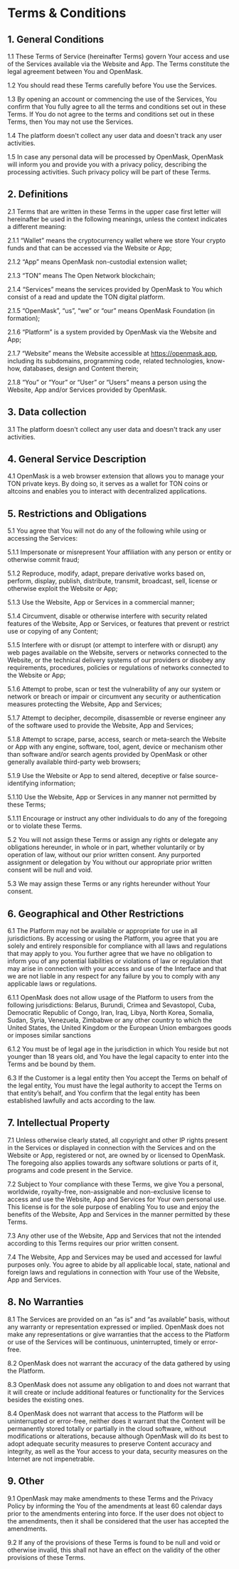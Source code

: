 # Terms & Conditions

## 1. General Conditions

1.1 These Terms of Service (hereinafter Terms) govern Your access and use of the Services available via the Website and App. The Terms constitute the legal agreement between You and OpenMask.

1.2 You should read these Terms carefully before You use the Services.

1.3 By opening an account or commencing the use of the Services, You confirm that You fully agree to all the terms and conditions set out in these Terms. If You do not agree to the terms and conditions set out in these Terms, then You may not use the Services.

1.4 The platform doesn't collect any user data and doesn't track any user activities.

1.5 In case any personal data will be processed by OpenMask, OpenMask will inform you and provide you with a privacy policy, describing the processing activities. Such privacy policy will be part of these Terms.

## 2. Definitions

2.1 Terms that are written in these Terms in the upper case first letter will hereinafter be used in the following meanings, unless the context indicates a different meaning:

2.1.1 “Wallet” means the cryptocurrency wallet where we store Your crypto funds and that can be accessed via the Website or App;

2.1.2 “App” means OpenMask non-custodial extension wallet;

2.1.3 “TON” means The Open Network blockchain;

2.1.4 “Services” means the services provided by OpenMask to You which consist of a read and update the TON digital platform.

2.1.5 “OpenMask”, “us”, “we” or “our” means OpenMask Foundation (in formation);

2.1.6 “Platform” is a system provided by OpenMask via the Website and App;

2.1.7 “Website” means the Website accessible at https://openmask.app, including its subdomains, programming code, related technologies, know-how, databases, design and Content therein;

2.1.8 “You” or “Your” or “User” or “Users” means a person using the Website, App and/or Services provided by OpenMask.

## 3. Data collection

3.1 The platform doesn't collect any user data and doesn't track any user activities.

## 4. General Service Description

4.1 OpenMask is a web browser extension that allows you to manage your TON private keys. By doing so,
it serves as a wallet for TON coins or altcoins and enables you to interact with decentralized applications.

## 5. Restrictions and Obligations

5.1 You agree that You will not do any of the following while using or accessing the Services:

5.1.1 Impersonate or misrepresent Your affiliation with any person or entity or otherwise commit fraud;

5.1.2 Reproduce, modify, adapt, prepare derivative works based on, perform, display, publish, distribute, transmit, broadcast, sell, license or otherwise exploit the Website or App;

5.1.3 Use the Website, App or Services in a commercial manner;

5.1.4 Circumvent, disable or otherwise interfere with security related features of the Website, App or Services, or features that prevent or restrict use or copying of any Content;

5.1.5 Interfere with or disrupt (or attempt to interfere with or disrupt) any web pages available on the Website, servers or networks connected to the Website, or the technical delivery systems of our providers or disobey any requirements, procedures, policies or regulations of networks connected to the Website or App;

5.1.6 Attempt to probe, scan or test the vulnerability of any our system or network or breach or impair or circumvent any security or authentication measures protecting the Website, App and Services;

5.1.7 Attempt to decipher, decompile, disassemble or reverse engineer any of the software used to provide the Website, App and Services;

5.1.8 Attempt to scrape, parse, access, search or meta-search the Website or App with any engine, software, tool, agent, device or mechanism other than software and/or search agents provided by OpenMask or other generally available third-party web browsers;

5.1.9 Use the Website or App to send altered, deceptive or false source-identifying information;

5.1.10 Use the Website, App or Services in any manner not permitted by these Terms;

5.1.11 Encourage or instruct any other individuals to do any of the foregoing or to violate these Terms.

5.2 You will not assign these Terms or assign any rights or delegate any obligations hereunder, in whole or in part, whether voluntarily or by operation of law, without our prior written consent. Any purported assignment or delegation by You without our appropriate prior written consent will be null and void.

5.3 We may assign these Terms or any rights hereunder without Your consent.

## 6. Geographical and Other Restrictions

6.1 The Platform may not be available or appropriate for use in all jurisdictions. By accessing or using the Platform, you agree that you are solely and entirely responsible for compliance with all laws and regulations that may apply to you. You further agree that we have no obligation to inform you of any potential liabilities or violations of law or regulation that may arise in connection with your access and use of the Interface and that we are not liable in any respect for any failure by you to comply with any applicable laws or regulations.

6.1.1 OpenMask does not allow usage of the Platform to users from the following jurisdictions: Belarus, Burundi, Crimea and Sevastopol, Cuba, Democratic Republic of Congo, Iran, Iraq, Libya, North Korea, Somalia, Sudan, Syria, Venezuela, Zimbabwe or any other country to which the United States, the United Kingdom or the European Union embargoes goods or imposes similar sanctions

6.1.2 You must be of legal age in the jurisdiction in which You reside but not younger than 18 years old, and You have the legal capacity to enter into the Terms and be bound by them.

6.3 If the Customer is a legal entity then You accept the Terms on behalf of the legal entity, You must have the legal authority to accept the Terms on that entity’s behalf, and You confirm that the legal entity has been established lawfully and acts according to the law.

## 7. Intellectual Property

7.1 Unless otherwise clearly stated, all copyright and other IP rights present in the Services or displayed in connection with the Services and on the Website or App, registered or not, are owned by or licensed to OpenMask. The foregoing also applies towards any software solutions or parts of it, programs and code present in the Service.

7.2 Subject to Your compliance with these Terms, we give You a personal, worldwide, royalty-free, non-assignable and non-exclusive license to access and use the Website, App and Services for Your own personal use. This license is for the sole purpose of enabling You to use and enjoy the benefits of the Website, App and Services in the manner permitted by these Terms.

7.3 Any other use of the Website, App and Services that not the intended according to this Terms requires our prior written consent.

7.4 The Website, App and Services may be used and accessed for lawful purposes only. You agree to abide by all applicable local, state, national and foreign laws and regulations in connection with Your use of the Website, App and Services.

## 8. No Warranties

8.1 The Services are provided on an “as is” and “as available” basis, without any warranty or representation expressed or implied. OpenMask does not make any representations or give warranties that the access to the Platform or use of the Services will be continuous, uninterrupted, timely or error-free.

8.2 OpenMask does not warrant the accuracy of the data gathered by using the Platform.

8.3 OpenMask does not assume any obligation to and does not warrant that it will create or include additional features or functionality for the Services besides the existing ones.

8.4 OpenMask does not warrant that access to the Platform will be uninterrupted or error-free, neither does it warrant that the Content will be permanently stored totally or partially in the cloud software, without modifications or alterations, because although OpenMask will do its best to adopt adequate security measures to preserve Content accuracy and integrity, as well as the Your access to your data, security measures on the Internet are not impenetrable.

## 9. Other

9.1 OpenMask may make amendments to these Terms and the Privacy Policy by informing the You of the amendments at least 60 calendar days prior to the amendments entering into force. If the user does not object to the amendments, then it shall be considered that the user has accepted the amendments.

9.2 If any of the provisions of these Terms is found to be null and void or otherwise invalid, this shall not have an effect on the validity of the other provisions of these Terms.
